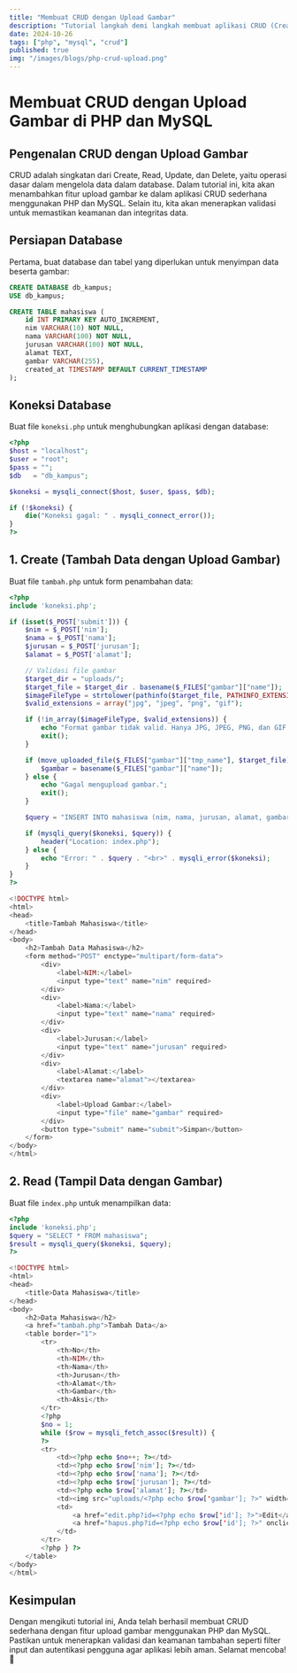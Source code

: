 ```yaml
---
title: "Membuat CRUD dengan Upload Gambar"
description: "Tutorial langkah demi langkah membuat aplikasi CRUD (Create, Read, Update, Delete) dengan fitur upload gambar menggunakan PHP dan MySQL."
date: 2024-10-26
tags: ["php", "mysql", "crud"]
published: true
img: "/images/blogs/php-crud-upload.png"
---
```


# Membuat CRUD dengan Upload Gambar di PHP dan MySQL

## Pengenalan CRUD dengan Upload Gambar

CRUD adalah singkatan dari Create, Read, Update, dan Delete, yaitu operasi dasar dalam mengelola data dalam database. Dalam tutorial ini, kita akan menambahkan fitur upload gambar ke dalam aplikasi CRUD sederhana menggunakan PHP dan MySQL. Selain itu, kita akan menerapkan validasi untuk memastikan keamanan dan integritas data.

## Persiapan Database

Pertama, buat database dan tabel yang diperlukan untuk menyimpan data beserta gambar:

```sql title="database.sql"
CREATE DATABASE db_kampus;
USE db_kampus;

CREATE TABLE mahasiswa (
    id INT PRIMARY KEY AUTO_INCREMENT,
    nim VARCHAR(10) NOT NULL,
    nama VARCHAR(100) NOT NULL,
    jurusan VARCHAR(100) NOT NULL,
    alamat TEXT,
    gambar VARCHAR(255),
    created_at TIMESTAMP DEFAULT CURRENT_TIMESTAMP
);
```

## Koneksi Database

Buat file `koneksi.php` untuk menghubungkan aplikasi dengan database:

```php title="koneksi.php"
<?php
$host = "localhost";
$user = "root";
$pass = "";
$db   = "db_kampus";

$koneksi = mysqli_connect($host, $user, $pass, $db);

if (!$koneksi) {
    die("Koneksi gagal: " . mysqli_connect_error());
}
?>
```

## 1. Create (Tambah Data dengan Upload Gambar)

Buat file `tambah.php` untuk form penambahan data:

```php title="tambah.php"
<?php
include 'koneksi.php';

if (isset($_POST['submit'])) {
    $nim = $_POST['nim'];
    $nama = $_POST['nama'];
    $jurusan = $_POST['jurusan'];
    $alamat = $_POST['alamat'];

    // Validasi file gambar
    $target_dir = "uploads/";
    $target_file = $target_dir . basename($_FILES["gambar"]["name"]);
    $imageFileType = strtolower(pathinfo($target_file, PATHINFO_EXTENSION));
    $valid_extensions = array("jpg", "jpeg", "png", "gif");

    if (!in_array($imageFileType, $valid_extensions)) {
        echo "Format gambar tidak valid. Hanya JPG, JPEG, PNG, dan GIF yang diperbolehkan.";
        exit();
    }

    if (move_uploaded_file($_FILES["gambar"]["tmp_name"], $target_file)) {
        $gambar = basename($_FILES["gambar"]["name"]);
    } else {
        echo "Gagal mengupload gambar.";
        exit();
    }

    $query = "INSERT INTO mahasiswa (nim, nama, jurusan, alamat, gambar) VALUES ('$nim', '$nama', '$jurusan', '$alamat', '$gambar')";

    if (mysqli_query($koneksi, $query)) {
        header("Location: index.php");
    } else {
        echo "Error: " . $query . "<br>" . mysqli_error($koneksi);
    }
}
?>

<!DOCTYPE html>
<html>
<head>
    <title>Tambah Mahasiswa</title>
</head>
<body>
    <h2>Tambah Data Mahasiswa</h2>
    <form method="POST" enctype="multipart/form-data">
        <div>
            <label>NIM:</label>
            <input type="text" name="nim" required>
        </div>
        <div>
            <label>Nama:</label>
            <input type="text" name="nama" required>
        </div>
        <div>
            <label>Jurusan:</label>
            <input type="text" name="jurusan" required>
        </div>
        <div>
            <label>Alamat:</label>
            <textarea name="alamat"></textarea>
        </div>
        <div>
            <label>Upload Gambar:</label>
            <input type="file" name="gambar" required>
        </div>
        <button type="submit" name="submit">Simpan</button>
    </form>
</body>
</html>
```

## 2. Read (Tampil Data dengan Gambar)

Buat file `index.php` untuk menampilkan data:

```php title="index.php"
<?php
include 'koneksi.php';
$query = "SELECT * FROM mahasiswa";
$result = mysqli_query($koneksi, $query);
?>

<!DOCTYPE html>
<html>
<head>
    <title>Data Mahasiswa</title>
</head>
<body>
    <h2>Data Mahasiswa</h2>
    <a href="tambah.php">Tambah Data</a>
    <table border="1">
        <tr>
            <th>No</th>
            <th>NIM</th>
            <th>Nama</th>
            <th>Jurusan</th>
            <th>Alamat</th>
            <th>Gambar</th>
            <th>Aksi</th>
        </tr>
        <?php
        $no = 1;
        while ($row = mysqli_fetch_assoc($result)) {
        ?>
        <tr>
            <td><?php echo $no++; ?></td>
            <td><?php echo $row['nim']; ?></td>
            <td><?php echo $row['nama']; ?></td>
            <td><?php echo $row['jurusan']; ?></td>
            <td><?php echo $row['alamat']; ?></td>
            <td><img src="uploads/<?php echo $row['gambar']; ?>" width="100"></td>
            <td>
                <a href="edit.php?id=<?php echo $row['id']; ?>">Edit</a>
                <a href="hapus.php?id=<?php echo $row['id']; ?>" onclick="return confirm('Yakin hapus data?')">Hapus</a>
            </td>
        </tr>
        <?php } ?>
    </table>
</body>
</html>
```

## Kesimpulan

Dengan mengikuti tutorial ini, Anda telah berhasil membuat CRUD sederhana dengan fitur upload gambar menggunakan PHP dan MySQL. Pastikan untuk menerapkan validasi dan keamanan tambahan seperti filter input dan autentikasi pengguna agar aplikasi lebih aman. Selamat mencoba! 🚀
